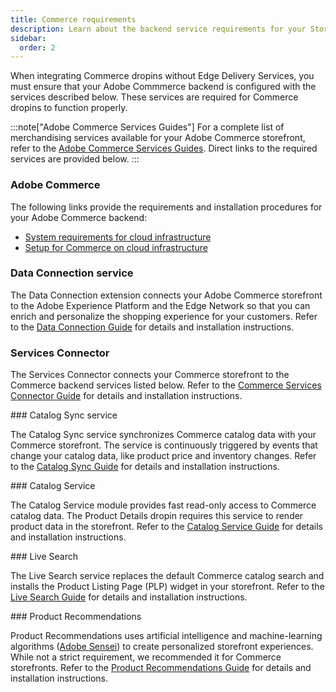 ```yaml
---
title: Commerce requirements
description: Learn about the backend service requirements for your Storefront.
sidebar:
  order: 2
---
```



When integrating Commerce dropins without Edge Delivery Services, you must ensure that your Adobe Commmerce backend is configured with the services described below. These services are required for Commerce dropins to function properly.

:::note["Adobe Commerce Services Guides"]
For a complete list of merchandising services available for your Adobe Commerce storefront, refer to the [Adobe Commerce Services Guides](https://experienceleague.adobe.com/docs/commerce-merchant-services/user-guides/home.html?lang=en). Direct links to the required services are provided below.
:::

<Tasks>

<Task>

### Adobe Commerce

The following links provide the requirements and installation procedures for your Adobe Commerce backend:

- [System requirements for cloud infrastructure](https://experienceleague.adobe.com/docs/commerce-operations/installation-guide/system-requirements.html?lang=en)
- [Setup for Commerce on cloud infrastructure](https://experienceleague.adobe.com/docs/commerce-cloud-service/user-guide/overview.html?lang=en)

</Task>

<Task>

### Data Connection service

The Data Connection extension connects your Adobe Commerce storefront to the Adobe Experience Platform and the Edge Network so that you can enrich and personalize the shopping experience for your customers. Refer to the [Data Connection Guide](https://experienceleague.adobe.com/docs/commerce-merchant-services/data-connection/overview.html?lang=en) for details and installation instructions.

</Task>

<Task>

### Services Connector

The Services Connector connects your Commerce storefront to the Commerce backend services listed below. Refer to the [Commerce Services Connector Guide](https://experienceleague.adobe.com/en/docs/commerce-merchant-services/user-guides/integration-services/saas) for details and installation instructions.

</Task>

<Task>
### Catalog Sync service

The Catalog Sync service synchronizes Commerce catalog data with your Commerce storefront. The service is continuously triggered by events that change your catalog data, like product price and inventory changes. Refer to the [Catalog Sync Guide](https://experienceleague.adobe.com/en/docs/commerce-merchant-services/user-guides/data-services/catalog-sync) for details and installation instructions.

</Task>

<Task>
### Catalog Service

The Catalog Service module provides fast read-only access to Commerce catalog data. The Product Details dropin requires this service to render product data in the storefront. Refer to the [Catalog Service Guide](https://experienceleague.adobe.com/docs/commerce-merchant-services/catalog-service/guide-overview.html?lang=en) for details and installation instructions.

</Task>

<Task>
### Live Search

The Live Search service replaces the default Commerce catalog search and installs the Product Listing Page (PLP) widget in your storefront. Refer to the [Live Search Guide](https://experienceleague.adobe.com/docs/commerce-merchant-services/live-search/guide-overview.html?lang=en) for details and installation instructions.

</Task>

<Task>
### Product Recommendations

Product Recommendations uses artificial intelligence and machine-learning algorithms ([Adobe Sensei](https://business.adobe.com/products/sensei/adobe-sensei.html)) to create personalized storefront experiences. While not a strict requirement, we recommended it for Commerce storefronts. Refer to the [Product Recommendations Guide](https://experienceleague.adobe.com/docs/commerce-merchant-services/product-recommendations/guide-overview.html?lang=en) for details and installation instructions.

</Task>
</Tasks>
